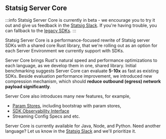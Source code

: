 ## Statsig Server Core

:::info
Statsig Server Core is currently in beta - we encourage you to try it out and give us feedback in the [Statsig Slack](https://statsig.com/slack). If you're having trouble, you can fallback to the [legacy SDKs](https://docs.statsig.com/server-core/legacy-sdks).
:::

Statsig Server Core is a performance-focused rewrite of Statsig server SDKs with a shared core Rust library, that we're rolling out as an option for each Server Environment we currently support with SDKs. 

Server Core brings Rust's natural speed and performance optimizations to each language, as we develop them in one, shared library. Initial benchmarking suggests Server Core can evaluate **5-10x** as fast as existing SDKs. Beside evaluation performance improvement, we introduced new compression mechanism, which should **reduce outbound (egress) network payload significantly**.

Server Core also introduces many new features, for example, 
 - [Param Stores](https://docs.statsig.com/client/concepts/parameter-stores/), including bootstrap with param stores, 
 - [SDK Observability Interface](https://docs.statsig.com/sdk_monitoring/#metric-interface-methods)
 - Streaming Config Specs and etc. 

Server Core is currently available for Java, Node, and Python. Need another language? Let us know in the [Statsig Slack](https://statsig.com/slack) and we'll prioritize it.